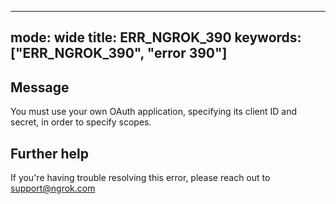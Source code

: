 
---
mode: wide
title: ERR_NGROK_390
keywords: ["ERR_NGROK_390", "error 390"]
---

## Message
You must use your own OAuth application, specifying its client ID and secret, in order to specify scopes.




## Further help
If you're having trouble resolving this error, please reach out to [support@ngrok.com](mailto:support@ngrok.com?subject=Help%20with%20ERR_NGROK_390)

